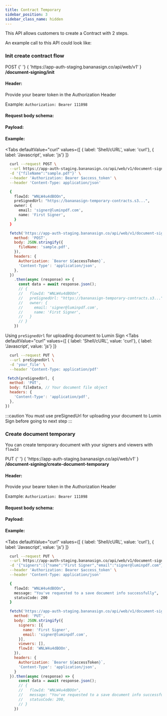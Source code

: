 ```yaml
---
title: Contract Temporary
sidebar_position: 3
sidebar_class_name: hidden
---
```



This API allows customers to create a Contract with 2 steps.

An example call to this API could look like:

### Init create contract flow

<CodeBlock>
  <Badge bg="rgb(24, 111, 175)">POST</Badge>
  {' '} 
  {
    'https://app-auth-staging.bananasign.co/api/web/v1'
  }
  <b>/document-signing/init</b>
</CodeBlock>

#### Header:
Provide your bearer token in the Authorization Header

Example: ```Authorization: Bearer 111098```


#### Request body schema:
<ApiSchema id="contract-yml" pointer="#/components/schemas/Init" />

#### Payload:
<ApiSchema id="contract-yml" pointer="#/components/schemas/InitPayload" />

#### Example:

<Tabs 
  defaultValue="curl"
  values={[
    { label: 'Shell/cURL', value: 'curl'},
    { label: 'Javascript', value: 'js'}
  ]}
>
<TabItem value="curl">

```bash title="init-flow"
  curl --request POST \
  --url https://app-auth-staging.bananasign.co/api/web/v1/document-signing/init \
  -d '{"fileName":"sample.pdf"}' \
  --header 'Authorization: Bearer $access_token' \
  --header 'Content-Type: application/json'
```

```bash title="response"
  { 
    flowId: "WNLW4u4dBOOn",
    preSignedUrl: "https://bananasign-temporary-contracts.s3...",
    owner: {
      email: 'signer@luminpdf.com',
      name: 'First Signer',
    }
  }
```
</TabItem>

<TabItem value="js">

```js title="init-flow.js"
  fetch('https://app-auth-staging.bananasign.co/api/web/v1/document-signing/init', {
    method: 'POST',
    body: JSON.stringify({
      fileName: 'sample.pdf',
    }),
    headers: {
      Authorization: `Bearer ${accessToken}`,
      'Content-Type': 'application/json',
    },
  })
    .then(async (response) => {
      const data = await response.json();
      // { 
      //   flowId: "WNLW4u4dBOOn",
      //   preSignedUrl: "https://bananasign-temporary-contracts.s3...",
      //   owner: {
      //     email: 'signer@luminpdf.com',
      //     name: 'First Signer',
      //   }
      // }
    })
```
</TabItem>

</Tabs>

Using `preSignedUrl` for uploading document to Lumin Sign
<Tabs 
  defaultValue="curl"
  values={[
    { label: 'Shell/cURL', value: 'curl'},
    { label: 'Javascript', value: 'js'}
  ]}
>
<TabItem value="curl">

```bash title="init-flow"
  curl --request PUT \
  --url preSignedUrl \
  -d 'your_file' \
  --header 'Content-Type: application/pdf'
```
</TabItem>

<TabItem value="js">

```js title="upload.js"
 fetch(preSignedUrl, {
  method: 'PUT',
  body: fileData, // Your document file object
  headers: {
    'Content-Type': 'application/pdf',
  },
})
```
</TabItem>

</Tabs>

:::caution
You must use preSignedUrl for uploading your document to Lumin Sign before going to next step
:::

### Create document temporary

You can create temporary document with your signers and viewers with `flowId`

<CodeBlock>
  <Badge bg="rgb(149, 80, 124)">PUT</Badge>
  {' '} 
  {
    'https://app-auth-staging.bananasign.co/api/web/v1'
  }
  <b>/document-signing/create-document-temporary</b>
</CodeBlock>

#### Header:
Provide your bearer token in the Authorization Header

Example: ```Authorization: Bearer 111098```


#### Request body schema:
<ApiSchema id="contract-yml" pointer="#/components/schemas/ContractTemporary" />

#### Payload:
<ApiSchema id="contract-yml" pointer="#/components/schemas/ContractTemporaryPayload" />

#### Example:

<Tabs 
  defaultValue="curl"
  values={[
    { label: 'Shell/cURL', value: 'curl'},
    { label: 'Javascript', value: 'js'}
  ]}
>
<TabItem value="curl">

```bash title="init-flow"
  curl --request PUT \
  --url https://app-auth-staging.bananasign.co/api/web/v1/document-signing/create-document-temporary \
  -d '{"signers":[{"name":"First Signer","email":"signer@luminpdf.com"}],"viewers":[],"flowId":"WNLW4u4dBOOn"}' \
  --header 'Authorization: Bearer $access_token' \
  --header 'Content-Type: application/json'
```

```bash title="response"
  {
    flowId: "WNLW4u4dBOOn",
    message: "You've requested to a save document info successfully",
    statusCode: 200
  }
```
</TabItem>

<TabItem value="js">

```js title="create.js"
  fetch('https://app-auth-staging.bananasign.co/api/web/v1/document-signing/create-document-temporary', {
    method: 'PUT',
    body: JSON.stringify({
      signers: [{
        name: 'First Signer',
        email: 'signer@luminpdf.com',
      }],
      viewers: [],
      flowId: 'WNLW4u4dBOOn',
    }),
    headers: {
      Authorization: `Bearer ${accessToken}`,
      'Content-Type': 'application/json',
    }
  }).then(async (response) => {
      const data = await response.json();
      // { 
      //   flowId: "WNLW4u4dBOOn",
      //   message: "You've requested to a save document info successfully",
      //   statusCode: 200,
      // }
    })
```
</TabItem>

</Tabs>